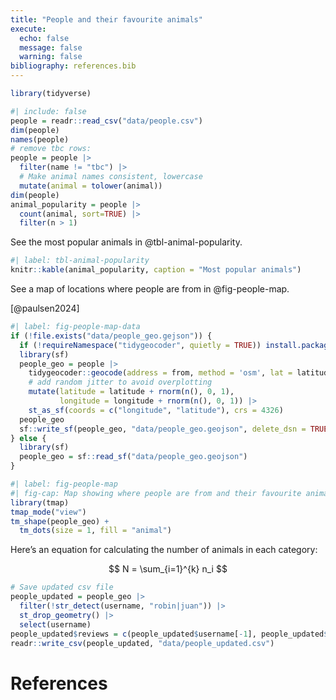 ```yaml
---
title: "People and their favourite animals"
execute: 
  echo: false
  message: false
  warning: false
bibliography: references.bib
---
```


```r
library(tidyverse)
```

```r
#| include: false
people = readr::read_csv("data/people.csv")
dim(people)
names(people)
# remove tbc rows:
people = people |>
  filter(name != "tbc") |>
  # Make animal names consistent, lowercase
  mutate(animal = tolower(animal))
dim(people)
animal_popularity = people |>
  count(animal, sort=TRUE) |>
  filter(n > 1)
```

See the most popular animals in @tbl-animal-popularity.

```r
#| label: tbl-animal-popularity
knitr::kable(animal_popularity, caption = "Most popular animals")
```

See a map of locations where people are from in @fig-people-map.

[@paulsen2024]

```r
#| label: fig-people-map-data
if (!file.exists("data/people_geo.gejson")) {
  if (!requireNamespace("tidygeocoder", quietly = TRUE)) install.packages("tidygeocoder")
  library(sf)
  people_geo = people |>
    tidygeocoder::geocode(address = from, method = 'osm', lat = latitude , long = longitude) |>
    # add random jitter to avoid overplotting
    mutate(latitude = latitude + rnorm(n(), 0, 1),
           longitude = longitude + rnorm(n(), 0, 1)) |>
    st_as_sf(coords = c("longitude", "latitude"), crs = 4326)
  people_geo
  sf::write_sf(people_geo, "data/people_geo.geojson", delete_dsn = TRUE)
} else {
  library(sf)
  people_geo = sf::read_sf("data/people_geo.geojson")
}
```

```r
#| label: fig-people-map
#| fig-cap: Map showing where people are from and their favourite animals
library(tmap)
tmap_mode("view")
tm_shape(people_geo) +
  tm_dots(size = 1, fill = "animal")
```

Here's an equation for calculating the number of animals in each category:

$$
N = \sum_{i=1}^{k} n_i
$$

```r
# Save updated csv file
people_updated = people_geo |>
  filter(!str_detect(username, "robin|juan")) |>
  st_drop_geometry() |>
  select(username)
people_updated$reviews = c(people_updated$username[-1], people_updated$username[1])
readr::write_csv(people_updated, "data/people_updated.csv")
```

# References
